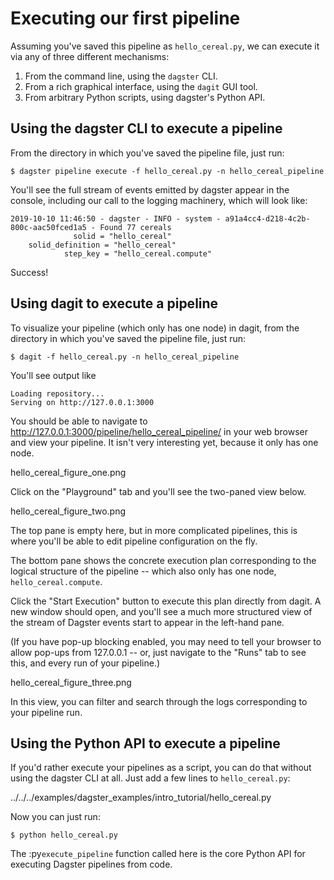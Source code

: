<h1 id="executing-our-first-pipeline">Executing our first pipeline</h1>
<div class="toctree" data-maxdepth="1" hidden="">

</div>
<p>Assuming you've saved this pipeline as <code>hello_cereal.py</code>, we can execute it via any of three different mechanisms:</p>
<ol type="1">
<li>From the command line, using the <code>dagster</code> CLI.</li>
<li>From a rich graphical interface, using the <code>dagit</code> GUI tool.</li>
<li>From arbitrary Python scripts, using dagster's Python API.</li>
</ol>
<h2 id="using-the-dagster-cli-to-execute-a-pipeline">Using the dagster CLI to execute a pipeline</h2>
<p>From the directory in which you've saved the pipeline file, just run:</p>
<pre class="console"><code>$ dagster pipeline execute -f hello_cereal.py -n hello_cereal_pipeline</code></pre>
<p>You'll see the full stream of events emitted by dagster appear in the console, including our call to the logging machinery, which will look like:</p>
<pre class="console"><code>2019-10-10 11:46:50 - dagster - INFO - system - a91a4cc4-d218-4c2b-800c-aac50fced1a5 - Found 77 cereals
              solid = &quot;hello_cereal&quot;
    solid_definition = &quot;hello_cereal&quot;
            step_key = &quot;hello_cereal.compute&quot;</code></pre>
<p>Success!</p>
<h2 id="using-dagit-to-execute-a-pipeline">Using dagit to execute a pipeline</h2>
<p>To visualize your pipeline (which only has one node) in dagit, from the directory in which you've saved the pipeline file, just run:</p>
<pre class="console"><code>$ dagit -f hello_cereal.py -n hello_cereal_pipeline</code></pre>
<p>You'll see output like</p>
<pre class="console"><code>Loading repository...
Serving on http://127.0.0.1:3000</code></pre>
<p>You should be able to navigate to <a href="http://127.0.0.1:3000/pipeline/hello_cereal_pipeline/">http://127.0.0.1:3000/pipeline/hello_cereal_pipeline/</a> in your web browser and view your pipeline. It isn't very interesting yet, because it only has one node.</p>
<div class="thumbnail">
<p>hello_cereal_figure_one.png</p>
</div>
<p>Click on the "Playground" tab and you'll see the two-paned view below.</p>
<div class="thumbnail">
<p>hello_cereal_figure_two.png</p>
</div>
<p>The top pane is empty here, but in more complicated pipelines, this is where you'll be able to edit pipeline configuration on the fly.</p>
<p>The bottom pane shows the concrete execution plan corresponding to the logical structure of the pipeline -- which also only has one node, <code>hello_cereal.compute</code>.</p>
<p>Click the "Start Execution" button to execute this plan directly from dagit. A new window should open, and you'll see a much more structured view of the stream of Dagster events start to appear in the left-hand pane.</p>
<p>(If you have pop-up blocking enabled, you may need to tell your browser to allow pop-ups from 127.0.0.1 -- or, just navigate to the "Runs" tab to see this, and every run of your pipeline.)</p>
<div class="thumbnail">
<p>hello_cereal_figure_three.png</p>
</div>
<p>In this view, you can filter and search through the logs corresponding to your pipeline run.</p>
<h2 id="using-the-python-api-to-execute-a-pipeline">Using the Python API to execute a pipeline</h2>
<p>If you'd rather execute your pipelines as a script, you can do that without using the dagster CLI at all. Just add a few lines to <code>hello_cereal.py</code>:</p>
<div class="literalinclude" data-linenos="" data-lineno-start="26" data-lines="26-28" data-caption="hello_cereal.py" data-language="python">
<p>../../../examples/dagster_examples/intro_tutorial/hello_cereal.py</p>
</div>
<p>Now you can just run:</p>
<pre class="console"><code>$ python hello_cereal.py</code></pre>
<p>The :py<code class="interpreted-text" role="func">execute_pipeline</code> function called here is the core Python API for executing Dagster pipelines from code.</p>
